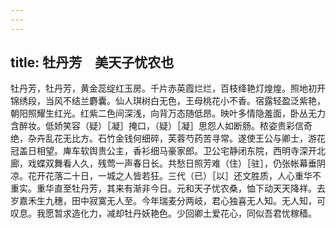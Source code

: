 ```yaml
---
---
---
```

title: 牡丹芳　美天子忧农也
---



牡丹芳，牡丹芳，黄金蕊绽红玉房。千片赤英霞烂烂，百枝绛艳灯煌煌。照地初开锦绣段，当风不结兰麝囊。仙人琪树白无色，王母桃花小不香。宿露轻盈泛紫艳，朝阳照耀生红光。红紫二色间深浅，向背万态随低昂。映叶多情隐羞面，卧丛无力含醉妆。低娇笑容（疑）［凝］掩口，（疑）［凝］思怨人如断肠。秾姿贵彩信奇绝，杂卉乱花无比方。石竹金钱何细碎，芙蓉芍药苦寻常。遂使王公与卿士，游花冠盖日相望。庳车软舆贵公主，香衫细马豪家郎。卫公宅静闭东院，西明寺深开北廊，戏蝶双舞看人久，残莺一声春日长。共愁日照芳难（住）［驻］，仍张帐幕垂阴凉。花开花落二十日，一城之人皆若狂。三代（已）［以］还文胜质，人心重华不重实。重华直至牡丹芳，其来有渐非今日。元和天子忧农桑，恤下动天天降祥。去岁嘉禾生九穗，田中寂寞无人至。今年瑞麦分两岐，君心独喜无人知。无人知，可叹息。我愿暂求造化力，减却牡丹妖艳色。少回卿土爱花心，同似吾君忧稼穑。